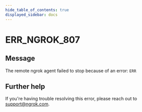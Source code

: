 ```yaml
---
hide_table_of_contents: true
displayed_sidebar: docs
---
```



# ERR_NGROK_807

## Message

The remote ngrok agent failed to stop because of an error: `ERR`

<ErrorDetails error="err_ngrok_807" />

## Further help

If you're having trouble resolving this error, please reach out to [support@ngrok.com](mailto:support@ngrok.com?subject=Help%20with%20ERR_NGROK_807).
